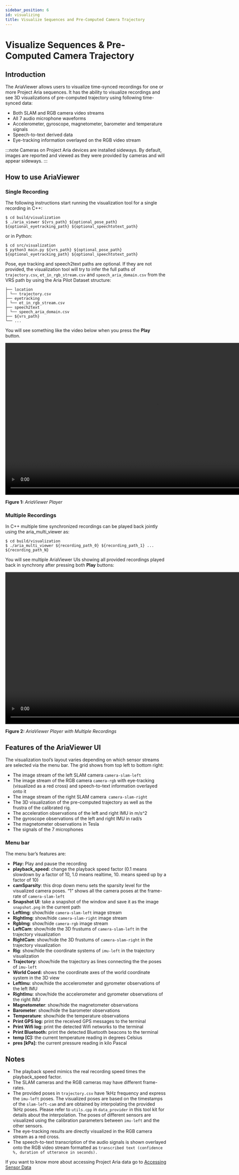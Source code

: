```yaml
---
sidebar_position: 6
id: visualizing
title: Visualize Sequences and Pre-Computed Camera Trajectory
---
```


# Visualize Sequences & Pre-Computed Camera Trajectory
## Introduction

The AriaViewer allows users to visualize time-synced recordings for one or more Project Aria sequences. It has the ability to visualize recordings and see 3D visualizations of pre-computed trajectory using following time-synced data:

* Both SLAM and RGB camera video streams
* All 7 audio microphone waveforms
* Accelerometer, gyroscope, magnetometer, barometer and temperature signals
* Speech-to-text derived data
* Eye-tracking information overlayed on the RGB video stream

:::note
Cameras on Project Aria devices are installed sideways. By default, images are reported and viewed as they were provided by cameras and will appear sideways.
:::


## How to use AriaViewer
### Single Recording

The following instructions start running the visualization tool for a single recording in C++:

```
$ cd build/visualization
$ ./aria_viewer ${vrs_path} ${optional_pose_path} ${optional_eyetracking_path} ${optional_speechtotext_path}
```


or in Python:


```
$ cd src/visualization
$ python3 main.py ${vrs_path} ${optional_pose_path} ${optional_eyetracking_path} ${optional_speechtotext_path}
```


Pose, eye tracking and speech2text paths are optional. If they are not provided, the visualization tool will try to infer the full paths of `trajectory.csv`, `et_in_rgb_stream.csv` and `speech_aria_domain.csv` from the VRS path by using the Aria Pilot Dataset structure:


```
├── location
│ └── trajectory.csv
├── eyetracking
│ └── et_in_rgb_stream.csv
├── speech2text
│ └── speech_aria_domain.csv
├── ${vrs_path}
└── ...
```


You will see something like the video below when you press the **Play** button.

<video width="950" controls>
  <source src={useBaseUrl('video/aria_viewer.m4v')} type="video/mp4"/>
  Your browser does not support the video tag.
</video>

**Figure 1:** *AriaViewer Player*


### Multiple Recordings

In C++ multiple time synchronized recordings can be played back jointly using the aria_multi_viewer as:

```
$ cd build/visualization
$ ./aria_multi_viewer ${recording_path_0} ${recording_path_1} ... ${recording_path_N}
```

You will see multiple AriaViewer UIs showing all provided recordings played back in synchrony after pressing both **Play** buttons:


<video width="950" controls>
  <source src={useBaseUrl('video/aria_multi_viewer.m4v')} type="video/mp4"/>
  Your browser does not support the video tag.
</video>

**Figure 2:** *AriaViewer Player with Multiple Recordings*

## Features of the AriaViewer UI

The visualization tool’s layout varies depending on which sensor streams are selected via the menu bar. The grid shows from top left to bottom right:

* The image stream of the left SLAM camera `camera-slam-left`
* The image stream of the RGB camera `camera-rgb` with eye-tracking (visualized as a red cross) and speech-to-text information overlayed onto it
* The image stream of the right SLAM camera` camera-slam-right`
* The 3D visualization of the pre-computed trajectory as well as the frustra of the calibrated rig.
* The acceleration observations of the left and right IMU in m/s^2
* The gyroscope observations of the left and right IMU in rad/s
* The magnetometer observations in Tesla
* The signals of the 7 microphones

### Menu bar

The menu bar’s features are:

* **Play:** Play and pause the recording
* **playback_speed:** change the playback speed factor (0.1 means slowdown by a factor of 10, 1.0 means realtime, 10. means speed up by a factor of 10)
* **camSparsity**: this drop down menu sets the sparsity level for the visualized camera poses. “1” shows all the camera poses at the frame-rate of `camera-slam-left`
* **Snapshot UI**: take a snapshot of the window and save it as the image `snapshot.png` in the current path
* **LeftImg**: show/hide `camera-slam-left` image stream
* **RightImg**: show/hide `camera-slam-right` image stream
* **RgbImg**: show/hide `camera-rgb` image stream
* **LeftCam**: show/hide the 3D frustums of `camera-slam-left` in the trajectory visualization
* **RightCam**: show/hide the 3D frustums of `camera-slam-right` in the trajectory visualization
* **Rig**: show/hide the coordinate systems of `imu-left` in the trajectory visualization
* **Trajectory**: show/hide the trajectory as lines connecting the the poses of `imu-left`
* **World Coord:** shows the coordinate axes of the world coordinate system in the 3D view
* **LeftImu**: show/hide the accelerometer and gyrometer observations of the left IMU
* **RightImu**: show/hide the accelerometer and gyrometer  observations of the right IMU
* **Magnetometer**: show/hide the magnetometer observations
* **Barometer**: show/hide the barometer observations
* **Temperature**: show/hide the temperature observations
* **Print GPS log:** print the received GPS messages to the terminal
* **Print Wifi log:** print the detected Wifi networks to the terminal
* **Print Bluetooth:** print the detected Bluetooth beacons to the terminal
* **temp [C]:** the current temperature reading in degrees Celsius
* **pres [kPa]:** the current pressure reading in kilo Pascal

## Notes

* The playback speed mimics the real recording speed times the playback_speed factor.
* The SLAM cameras and the RGB cameras may have different frame-rates.
* The provided poses in `trajectory.csv` have 1kHz frequency and express the `imu-left` poses. The visualized poses are based on the timestamps of the `slam-left-cam` and are obtained by interpolating the provided 1kHz poses. Please refer to `utils.cpp` in `data_provider` in this tool kit for details about the interpolation. The poses of different sensors are visualized using the calibration parameters between `imu-left` and the other sensors.
* The eye-tracking results are directly visualized in the RGB camera stream as a red cross.
* The speech-to-text transcription of the audio signals is shown overlayed onto the RGB video stream formatted as `transcribed text (confidence %, duration of utterance in seconds).`



If you want to know more about accessing Project Aria data go to [Accessing Sensor Data](dataprovider.mdx)
